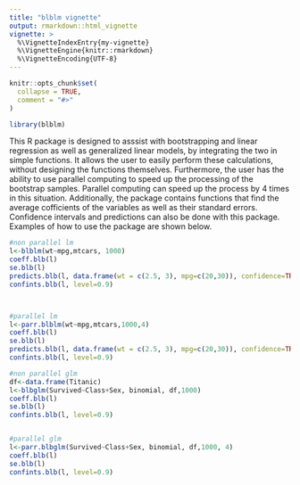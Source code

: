 ```yaml
---
title: "blblm vignette"
output: rmarkdown::html_vignette
vignette: >
  %\VignetteIndexEntry{my-vignette}
  %\VignetteEngine{knitr::rmarkdown}
  %\VignetteEncoding{UTF-8}
---
```


```r
knitr::opts_chunk$set(
  collapse = TRUE,
  comment = "#>"
)
```

```r
library(blblm)
```

This R package is designed to asssist with bootstrapping and linear regression as well as
generalized linear models, by integrating the two in simple functions. It allows the user to 
easily perform these calculations, without designing the functions themselves. Furthermore, 
the user has the ability to use parallel computing to speed up the processing of the 
bootstrap samples. Parallel computing can speed up the process by 4 times in this situation. 
Additionally, the package contains functions that find the average cofficients of the variables
as well as their standard errors. Confidence intervals and predictions can also be done with this 
package. Examples of how to use the package are shown below. 


```r
#non parallel lm 
l<-blblm(wt~mpg,mtcars, 1000)
coeff.blb(l)
se.blb(l)
predicts.blb(l, data.frame(wt = c(2.5, 3), mpg=c(20,30)), confidence=TRUE)
confints.blb(l, level=0.9)



#parallel lm
l<-parr.blblm(wt~mpg,mtcars,1000,4)
coeff.blb(l)
se.blb(l)
predicts.blb(l, data.frame(wt = c(2.5, 3), mpg=c(20,30)), confidence=TRUE)
confints.blb(l, level=0.9)

#non parallel glm
df<-data.frame(Titanic)
l<-blbglm(Survived~Class+Sex, binomial, df,1000)
coeff.blb(l)
se.blb(l)
confints.blb(l, level=0.9)


#parallel glm
l<-parr.blbglm(Survived~Class+Sex, binomial, df,1000, 4)
coeff.blb(l)
se.blb(l)
confints.blb(l, level=0.9)
```
